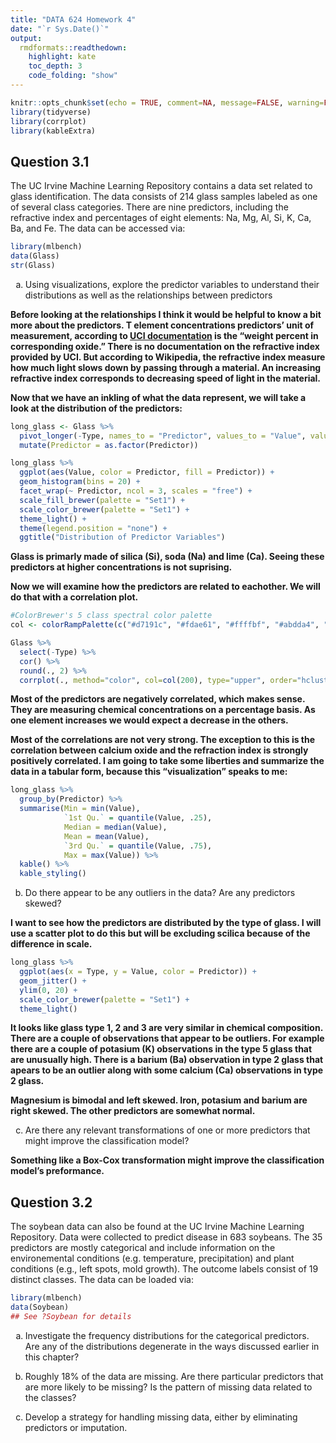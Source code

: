```yaml
---
title: "DATA 624 Homework 4"
date: "`r Sys.Date()`"
output:
  rmdformats::readthedown:
    highlight: kate
    toc_depth: 3
    code_folding: "show"
---
```



```r
knitr::opts_chunk$set(echo = TRUE, comment=NA, message=FALSE, warning=FALSE)
library(tidyverse)
library(corrplot)
library(kableExtra)
```

## Question 3.1

The UC Irvine Machine Learning Repository contains a data set related to glass identification.  The data  consists of 214 glass samples labeled as one of several class categories.  There are nine predictors, including the refractive index and percentages of eight elements: Na, Mg, Al, Si, K, Ca, Ba, and Fe.  The data can be accessed via:

```r
library(mlbench)
data(Glass)
str(Glass)
```

(a) Using visualizations, explore the predictor variables to understand their distributions as well as the relationships between predictors

**Before looking at the relationships I think it would be helpful to know a bit more about the predictors.  T element concentrations predictors' unit of measurement, according to [UCI documentation](http://archive.ics.uci.edu/ml/datasets/Glass+Identification) is the "weight percent in corresponding oxide."  There is no documentation on the refractive index provided by UCI.  But according to Wikipedia, the refractive index measure how much light slows down by passing through a material.  An increasing refractive index corresponds to decreasing speed of light in the material.**

**Now that we have an inkling of what the data represent, we will take a look at the distribution of the predictors:**

```r
long_glass <- Glass %>%
  pivot_longer(-Type, names_to = "Predictor", values_to = "Value", values_drop_na = TRUE) %>%
  mutate(Predictor = as.factor(Predictor))

long_glass %>%
  ggplot(aes(Value, color = Predictor, fill = Predictor)) +
  geom_histogram(bins = 20) +
  facet_wrap(~ Predictor, ncol = 3, scales = "free") +
  scale_fill_brewer(palette = "Set1") +
  scale_color_brewer(palette = "Set1") +
  theme_light() +
  theme(legend.position = "none") +
  ggtitle("Distribution of Predictor Variables")
```

**Glass is primarly made of silica (Si), soda (Na) and lime (Ca).  Seeing these predictors at higher concentrations is not suprising.**

**Now we will examine how the predictors are related to eachother.  We will do that with a correlation plot.**

```r
#ColorBrewer's 5 class spectral color palette
col <- colorRampPalette(c("#d7191c", "#fdae61", "#ffffbf", "#abdda4", "#2b83ba"))

Glass %>%
  select(-Type) %>%
  cor() %>%
  round(., 2) %>%
  corrplot(., method="color", col=col(200), type="upper", order="hclust", addCoef.col = "black", tl.col="black", tl.srt=45, diag=FALSE )
```

**Most of the predictors are negatively correlated, which makes sense.  They are measuring chemical concentrations on a percentage basis.  As one element increases we would expect a decrease in the others.**

**Most of the correlations are not very strong.  The exception to this is the correlation between calcium oxide and the refraction index is strongly positively correlated.  I am going to take some liberties and summarize the data in a tabular form, because this "visualization" speaks to me:**

```r
long_glass %>%
  group_by(Predictor) %>%
  summarise(Min = min(Value),
            `1st Qu.` = quantile(Value, .25),
            Median = median(Value),
            Mean = mean(Value),
            `3rd Qu.` = quantile(Value, .75),
            Max = max(Value)) %>%
  kable() %>%
  kable_styling()
```

(b) Do there appear to be any outliers in the data?  Are any predictors skewed?

**I want to see how the predictors are distributed by the type of glass.  I will use a scatter plot to do this but will be excluding scilica because of the difference in scale.**

```r
long_glass %>%
  ggplot(aes(x = Type, y = Value, color = Predictor)) +
  geom_jitter() +
  ylim(0, 20) + 
  scale_color_brewer(palette = "Set1") +
  theme_light()
```

**It looks like glass type 1, 2 and 3 are very similar in chemical composition.  There are a couple of observations that appear to be outliers.  For example there are a couple of potasium (K) observations in the type 5 glass that are unusually high.  There is a barium (Ba) observation in type 2 glass that apears to be an outlier along with some calcium (Ca) observations in type 2 glass.**

**Magnesium is bimodal and left skewed. Iron, potasium and barium are right skewed.  The other predictors are somewhat normal.**

(c) Are there any relevant transformations of one or more predictors that might improve the classification model?

**Something like a Box-Cox transformation might improve the classification model's preformance.**

## Question 3.2

The soybean data can also be found at the UC Irvine Machine Learning Repository.  Data were collected to predict disease in 683 soybeans.  The 35 predictors are mostly categorical and include information on the environemental conditions (e.g. temperature, precipitation) and plant conditions (e.g., left spots, mold growth).  The outcome labels consist of 19 distinct classes.  The data can be loaded via:

```r
library(mlbench)
data(Soybean)
## See ?Soybean for details
```

(a) Investigate the frequency distributions for the categorical predictors.  Are any of the distributions degenerate in the ways discussed earlier in this chapter?

(b) Roughly 18% of the data are missing.  Are there particular predictors that are more likely to be missing?  Is the pattern of missing data related to the classes?

(c) Develop a strategy for handling missing data, either by eliminating predictors or imputation.
